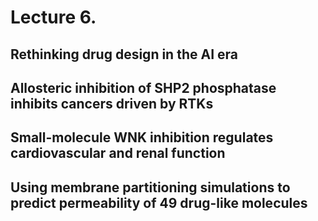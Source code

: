 # Lecture 6. 

## Rethinking drug design in the AI era

## Allosteric inhibition of SHP2 phosphatase inhibits cancers driven by RTKs

## Small-molecule WNK inhibition regulates cardiovascular and renal function

## Using membrane partitioning simulations to predict permeability of 49 drug-like molecules